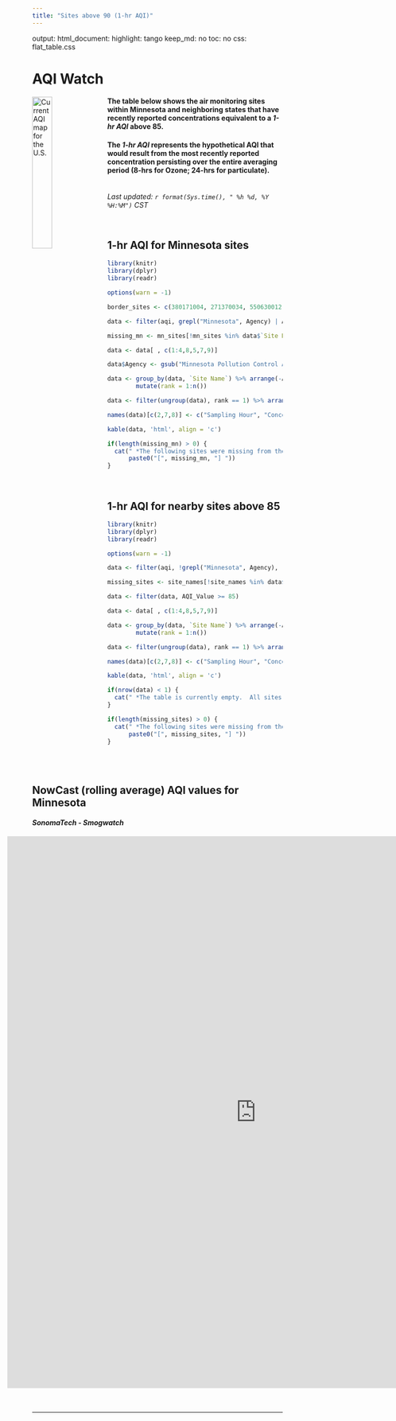 ---
title: "Sites above 90 (1-hr AQI)"
---
    
<script type="text/JavaScript">
setTimeout(function() { window.location=window.location;},300000);
</script>

output:
  html_document:
    highlight: tango
    keep_md: no
    toc: no
    css: flat_table.css

# AQI Watch


[<img src="http://files.airnowtech.org/airnow/today/cur_aqi_usa.jpg" alt="Current AQI map for the U.S." width="28%" style="float:left; margin-right:2%; margin-bottom:2%;"/>](https://www.airnow.gov/index.cfm?action=airnow.local_state&stateid=24&mapcenter=0&tabs=1)
  

#### The table below shows the air monitoring sites within Minnesota and neighboring states that have recently reported concentrations equivalent to a _1-hr AQI_ above 85. 

#### The _1-hr AQI_ represents the hypothetical AQI that would result from the most recently reported concentration persisting over the entire averaging period (8-hrs for Ozone; 24-hrs for particulate).

  
<br>
_Last updated: `r format(Sys.time(), " %h %d, %Y  %H:%M")` CST_

</p>  
<br>  

## 1-hr AQI for Minnesota sites  

```{r kable, message=F, echo=F, results='asis', warning=F}
library(knitr)
library(dplyr)
library(readr)

options(warn = -1)

border_sites <- c(380171004, 271370034, 550630012)

data <- filter(aqi, grepl("Minnesota", Agency) | AqsID %in% border_sites)

missing_mn <- mn_sites[!mn_sites %in% data$`Site Name`]

data <- data[ , c(1:4,8,5,7,9)]

data$Agency <- gsub("Minnesota Pollution Control Agency", "MPCA", data$Agency)

data <- group_by(data, `Site Name`) %>% arrange(-AQI_Value) %>%
        mutate(rank = 1:n())

data <- filter(ungroup(data), rank == 1) %>% arrange(-AQI_Value)

names(data)[c(2,7,8)] <- c("Sampling Hour", "Concentration (ug/m3)", "1-hr AQI")

kable(data, 'html', align = 'c')

if(length(missing_mn) > 0) {
  cat(" *The following sites were missing from the data retrieval: \n", 
      paste0("[", missing_mn, "] "))
} 
```
<br>

## 1-hr AQI for nearby sites above 85  

```{r kable2, message=F, echo=F, results='asis', warning=F}
library(knitr)
library(dplyr)
library(readr)

options(warn = -1)

data <- filter(aqi, !grepl("Minnesota", Agency),  !AqsID %in% border_sites)

missing_sites <- site_names[!site_names %in% data$`Site Name`]

data <- filter(data, AQI_Value >= 85) 

data <- data[ , c(1:4,8,5,7,9)]

data <- group_by(data, `Site Name`) %>% arrange(-AQI_Value) %>%
        mutate(rank = 1:n())

data <- filter(ungroup(data), rank == 1) %>% arrange(-AQI_Value)

names(data)[c(2,7,8)] <- c("Sampling Hour", "Concentration (ug/m3)", "1-hr AQI")

kable(data, 'html', align = 'c')

if(nrow(data) < 1) {
  cat(" *The table is currently empty.  All sites are reporting concentrations equivalent to a _1-hr AQI_ below 85.")
} 

if(length(missing_sites) > 0) {
  cat(" *The following sites were missing from the data retrieval: \n", 
      paste0("[", missing_sites, "] "))
} 
```
<br><br>

## NowCast (rolling average) AQI values for Minnesota
#### _SonomaTech - Smogwatch_

<div style="margin-left: -10%;">

<iframe src="http://www.smogwatch.com/minn/realtimedata.cfm" overflow="visible" frameborder="0" scrolling="no" style="width: 1000px; height: 1110px;"> </iframe> 

</div>
<br><br>
<hr>
<br>